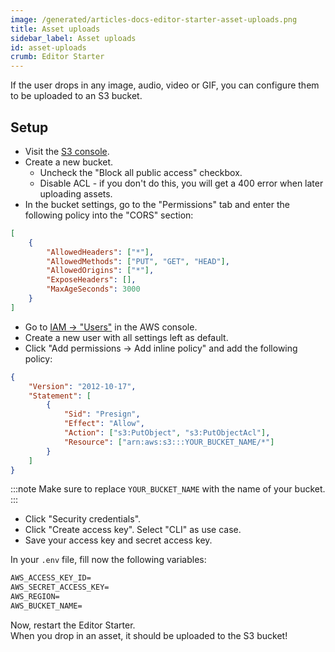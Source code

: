 ```yaml
---
image: /generated/articles-docs-editor-starter-asset-uploads.png
title: Asset uploads
sidebar_label: Asset uploads
id: asset-uploads
crumb: Editor Starter
---
```


If the user drops in any image, audio, video or GIF, you can configure them to be uploaded to an S3 bucket.

## Setup

- Visit the [S3 console](https://us-east-1.console.aws.amazon.com/s3/home?region=us-east-1).
- Create a new bucket.
  - Uncheck the "Block all public access" checkbox.
  - Disable ACL - if you don't do this, you will get a 400 error when later uploading assets.
- In the bucket settings, go to the "Permissions" tab and enter the following policy into the "CORS" section:

```json
[
	{
		"AllowedHeaders": ["*"],
		"AllowedMethods": ["PUT", "GET", "HEAD"],
		"AllowedOrigins": ["*"],
		"ExposeHeaders": [],
		"MaxAgeSeconds": 3000
	}
]
```

- Go to [IAM -> "Users"](https://us-east-1.console.aws.amazon.com/iam/home?region=us-east-1#/users) in the AWS console.
- Create a new user with all settings left as default.
- Click "Add permissions -> Add inline policy" and add the following policy:

```json
{
	"Version": "2012-10-17",
	"Statement": [
		{
			"Sid": "Presign",
			"Effect": "Allow",
			"Action": ["s3:PutObject", "s3:PutObjectAcl"],
			"Resource": ["arn:aws:s3:::YOUR_BUCKET_NAME/*"]
		}
	]
}
```

:::note
Make sure to replace `YOUR_BUCKET_NAME` with the name of your bucket.
:::

- Click "Security credentials".
- Click "Create access key". Select "CLI" as use case.
- Save your access key and secret access key.

In your `.env` file, fill now the following variables:

```txt
AWS_ACCESS_KEY_ID=
AWS_SECRET_ACCESS_KEY=
AWS_REGION=
AWS_BUCKET_NAME=
```

Now, restart the Editor Starter.  
When you drop in an asset, it should be uploaded to the S3 bucket!
